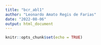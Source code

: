 ```yaml
---
title: "bcr_abl1"
author: "Leonardo Amato Regis de Farias"
date: "2022-08-06"
output: html_document
---
```


```r
knitr::opts_chunk$set(echo = TRUE)
```

```r

```





